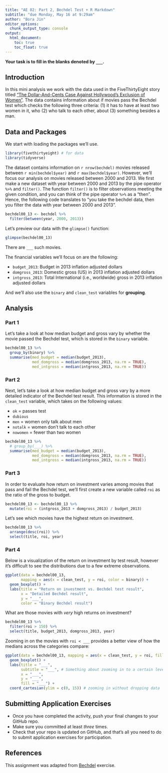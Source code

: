 ```yaml
---
title: "AE 02: Part 2, Bechdel Test + R Markdown"
subtitle: "due Monday, May 16 at 9:29am"
author: "Bora Jin"
editor_options:
  chunk_output_type: console
output: 
  html_document: 
    toc: true
    toc_float: true
---
```


**Your task is to fill in the blanks denoted by `___`.**

## Introduction

In this mini analysis we work with the data used in the FiveThirtyEight story titled ["The Dollar-And-Cents Case Against Hollywood's Exclusion of Women"](https://fivethirtyeight.com/features/the-dollar-and-cents-case-against-hollywoods-exclusion-of-women/). The data contains information about if movies pass the Bechdel test which checks the following three criteria: (1) it has to have at least two women in it, who (2) who talk to each other, about (3) something besides a man.

## Data and Packages 

We start with loading the packages we'll use.

```r
library(fivethirtyeight) # for data
library(tidyverse) 
```

The dataset contains information on `r nrow(bechdel)` movies released between `r min(bechdel$year)` and `r max(bechdel$year)`. However, we'll focus our analysis on movies released between 2000 and 2013. We first make a new dataset with year between 2000 and 2013 by the pipe operator `%>%` and `filter()`. The function `filter()` is to filter observations meeting the given condition, and you can think of the pipe operator `%>%` as a "then". Hence, the following code translates to "you take the bechdel data, then you filter the data with year between 2000 and 2013". 

```r
bechdel00_13 <- bechdel %>% 
  filter(between(year, 2000, 2013))
```

Let's preview our data with the `glimpse()` function:
```r
glimpse(bechdel00_13)
```
There are `___` such movies.

The financial variables we'll focus on are the following:

-   `budget_2013`: Budget in 2013 inflation adjusted dollars
-   `domgross_2013`: Domestic gross (US) in 2013 inflation adjusted dollars
-   `intgross_2013`: Total International (i.e., worldwide) gross in 2013 inflation adjusted dollars

And we'll also use the `binary` and `clean_test` variables for **grouping**.

## Analysis

### Part 1

Let's take a look at how median budget and gross vary by whether the movie passed the Bechdel test, which is stored in the `binary` variable.

```r
bechdel00_13 %>%
  group_by(binary) %>%
  summarise(med_budget = median(budget_2013),
            med_domgross = median(domgross_2013, na.rm = TRUE),
            med_intgross = median(intgross_2013, na.rm = TRUE))
```

### Part 2

Next, let's take a look at how median budget and gross vary by a more detailed indicator of the Bechdel test result.
This information is stored in the `clean_test` variable, which takes on the following values:

-   `ok` = passes test
-   `dubious`
-   `men` = women only talk about men
-   `notalk` = women don't talk to each other
-   `nowomen` = fewer than two women

```r
bechdel00_13 %>%
  # group_by(___) %>%
  summarise(med_budget = median(budget_2013),
            med_domgross = median(domgross_2013, na.rm = TRUE),
            med_intgross = median(intgross_2013, na.rm = TRUE))
```

### Part 3

In order to evaluate how return on investment varies among movies that pass and fail the Bechdel test, we'll first create a new variable called `roi` as the ratio of the gross to budget.

```r
bechdel00_13 <- bechdel00_13 %>%
  mutate(roi = (intgross_2013 + domgross_2013) / budget_2013)
```

Let's see which movies have the highest return on investment.

```r
bechdel00_13 %>%
  arrange(desc(roi)) %>% 
  select(title, roi, year)
```

### Part 4

Below is a visualization of the return on investment by test result, however it's difficult to see the distributions due to a few extreme observations.

```r
ggplot(data = bechdel00_13, 
       mapping = aes(x = clean_test, y = roi, color = binary)) +
  geom_boxplot() +
  labs(title = "Return on investment vs. Bechdel test result",
       x = "Detailed Bechdel result",
       y = "___",
       color = "Binary Bechdel result")
```

What are those movies with *very* high returns on investment?

```r
bechdel00_13 %>%
  filter(roi > 150) %>%
  select(title, budget_2013, domgross_2013, year)
```

Zooming in on the movies with `roi < ___` provides a better view of how the medians across the categories compare:

```r
ggplot(data = bechdel00_13, mapping = aes(x = clean_test, y = roi, fill = binary)) +
  geom_boxplot() +
  labs(title = "___",
       subtitle = "___", # Something about zooming in to a certain level
       x = "___",
       y = "___",
       fill = "___") + 
  coord_cartesian(ylim = c(0, 15)) # zooming in without dropping data 
```

## Submitting Application Exercises

- Once you have completed the activity, push your final changes to your GitHub repo. 
- Make sure you committed at least *three* times. 
- Check that your repo is updated on GitHub, and that’s all you need to do to submit application exercises for participation.

## References

This assignment was adapted from [Bechdel](https://github.com/rstudio-education/datascience-box/blob/main/course-materials/application-exercises/ae-02-bechdel-rmarkdown/bechdel.Rmd) exercise.

